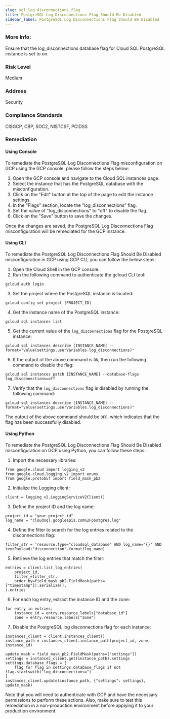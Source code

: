 ```yaml
---
slug: sql_log_disconnections_flag
title: PostgreSQL Log Disconnections Flag Should Be Disabled
sidebar_label: PostgreSQL Log Disconnections Flag Should Be Disabled
---
```


### More Info:

Ensure that the log_disconnections database flag for Cloud SQL PostgreSQL instance is set to on.

### Risk Level

Medium

### Address

Security

### Compliance Standards

CISGCP, CBP, SOC2, NISTCSF, PCIDSS
### Remediation

#### Using Console

To remediate the PostgreSQL Log Disconnections Flag misconfiguration on GCP using the GCP console, please follow the steps below:

1. Open the GCP console and navigate to the Cloud SQL instances page.
2. Select the instance that has the PostgreSQL database with the misconfiguration.
3. Click on the "Edit" button at the top of the page to edit the instance settings.
4. In the "Flags" section, locate the "log_disconnections" flag.
5. Set the value of "log_disconnections" to "off" to disable the flag.
6. Click on the "Save" button to save the changes.

Once the changes are saved, the PostgreSQL Log Disconnections Flag misconfiguration will be remediated for the GCP instance.

#### Using CLI

To remediate the PostgreSQL Log Disconnections Flag Should Be Disabled misconfiguration in GCP using GCP CLI, you can follow the below steps:

1. Open the Cloud Shell in the GCP console.
2. Run the following command to authenticate the gcloud CLI tool:

```
gcloud auth login
```

3. Set the project where the PostgreSQL instance is located:

```
gcloud config set project [PROJECT_ID]
```

4. Get the instance name of the PostgreSQL instance:

```
gcloud sql instances list
```

5. Get the current value of the `log_disconnections` flag for the PostgreSQL instance:

```
gcloud sql instances describe [INSTANCE_NAME] --format="value(settings.userVariables.log_disconnections)"
```

6. If the output of the above command is `ON`, then run the following command to disable the flag:

```
gcloud sql instances patch [INSTANCE_NAME] --database-flags log_disconnections=off
```

7. Verify that the `log_disconnections` flag is disabled by running the following command:

```
gcloud sql instances describe [INSTANCE_NAME] --format="value(settings.userVariables.log_disconnections)"
```

The output of the above command should be `OFF`, which indicates that the flag has been successfully disabled.

#### Using Python

To remediate the PostgreSQL Log Disconnections Flag Should Be Disabled misconfiguration on GCP using Python, you can follow these steps:

1. Import the necessary libraries:

```
from google.cloud import logging_v2
from google.cloud.logging_v2 import enums
from google.protobuf import field_mask_pb2
```

2. Initialize the Logging client:

```
client = logging_v2.LoggingServiceV2Client()
```

3. Define the project ID and the log name:

```
project_id = "your-project-id"
log_name = "cloudsql.googleapis.com%2Fpostgres.log"
```

4. Define the filter to search for the log entries related to the disconnections flag:

```
filter_str = 'resource.type="cloudsql_database" AND log_name="{}" AND textPayload:"disconnection".format(log_name)
```

5. Retrieve the log entries that match the filter:

```
entries = client.list_log_entries(
    project_id,
    filter_=filter_str,
    order_by=field_mask_pb2.FieldMask(paths=["timestamp"]).serialize(),
).entries
```

6. For each log entry, extract the instance ID and the zone:

```
for entry in entries:
    instance_id = entry.resource.labels["database_id"]
    zone = entry.resource.labels["zone"]
```

7. Disable the PostgreSQL log disconnections flag for each instance:

```
instances_client = client.instances_client()
instance_path = instances_client.instance_path(project_id, zone, instance_id)

update_mask = field_mask_pb2.FieldMask(paths=["settings"])
settings = instances_client.get(instance_path).settings
settings.database_flags = [
    flag for flag in settings.database_flags if not flag.startswith("log_disconnections=")
]
instances_client.update(instance_path, {"settings": settings}, update_mask)
```

Note that you will need to authenticate with GCP and have the necessary permissions to perform these actions. Also, make sure to test this remediation in a non-production environment before applying it to your production environment.



